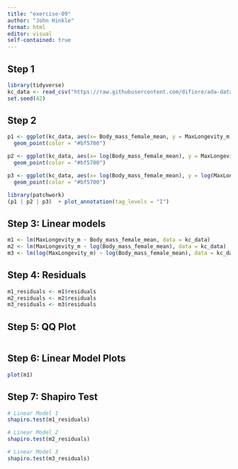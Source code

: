 ```yaml
---
title: "exercise-09"
author: "John Hinkle"
format: html
editor: visual
self-contained: true
---
```


## Step 1

```r
library(tidyverse)
kc_data <- read_csv("https://raw.githubusercontent.com/difiore/ada-datasets/main/KamilarAndCooperData.csv")
set.seed(42)
```

## Step 2

```r
p1 <- ggplot(kc_data, aes(x= Body_mass_female_mean, y = MaxLongevity_m)) +
  geom_point(color = "#bf5700")

p2 <- ggplot(kc_data, aes(x= log(Body_mass_female_mean), y = MaxLongevity_m)) +
  geom_point(color = "#bf5700")

p3 <- ggplot(kc_data, aes(x= log(Body_mass_female_mean), y = log(MaxLongevity_m))) +
  geom_point(color = "#bf5700")

library(patchwork)
(p1 | p2 | p3)  + plot_annotation(tag_levels = "I")
```

## Step 3: Linear models

```r
m1 <- lm(MaxLongevity_m ~ Body_mass_female_mean, data = kc_data)
m2 <- lm(MaxLongevity_m ~ log(Body_mass_female_mean), data = kc_data)
m3 <- lm(log(MaxLongevity_m) ~ log(Body_mass_female_mean), data = kc_data)
```

## Step 4: Residuals

```r
m1_residuals <- m1$residuals
m2_residuals <- m2$residuals
m3_residuals <- m3$residuals
```

## Step 5: QQ Plot

```r
```

## Step 6: Linear Model Plots

```r
plot(m1)
```

## Step 7: Shapiro Test

```r
# Linear Model 1
shapiro.test(m1_residuals)

# Linear Model 2
shapiro.test(m2_residuals)

# Linear Model 3
shapiro.test(m3_residuals)
```
